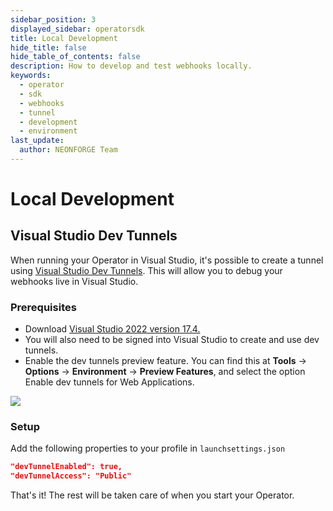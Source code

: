 ```yaml
---
sidebar_position: 3
displayed_sidebar: operatorsdk
title: Local Development
hide_title: false
hide_table_of_contents: false
description: How to develop and test webhooks locally.
keywords:
  - operator
  - sdk
  - webhooks
  - tunnel
  - development
  - environment
last_update:
  author: NEONFORGE Team
---
```


# Local Development

## Visual Studio Dev Tunnels

When running your Operator in Visual Studio, it's possible to create a tunnel
using
[Visual Studio Dev Tunnels](https://devblogs.microsoft.com/visualstudio/dev-tunnels-in-visual-studio-for-asp-net-core-projects/).
This will allow you to debug your webhooks live in Visual Studio.

### Prerequisites

- Download
  [Visual Studio 2022 version 17.4.](https://visualstudio.microsoft.com/vs/)
- You will also need to be signed into Visual Studio to create and use dev
  tunnels.
- Enable the dev tunnels preview feature. You can find this at
  <strong>Tools</strong> -> <strong>Options</strong> ->
  <strong>Environment</strong> -> <strong>Preview Features</strong>, and select
  the option Enable dev tunnels for Web Applications.

![](./assets/enable-dev-tunnels.png)

### Setup

Add the following properties to your profile in `launchsettings.json`

```json
"devTunnelEnabled": true,
"devTunnelAccess": "Public"
```

That's it! The rest will be taken care of when you start your Operator.
